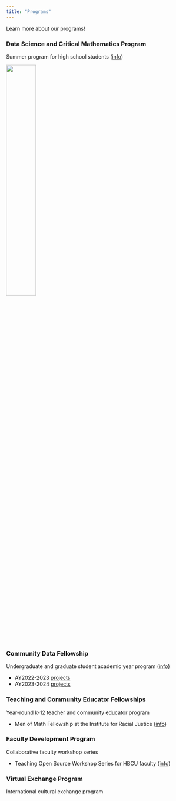 ```yaml
---
title: "Programs"
---
```


Learn more about our programs!

### Data Science and Critical Mathematics Program
| Summer program for high school students ([info](img/dscm22_flyer.jpg){target="_blank"})

![](img/dscm22_group.png){fig-align="left" width="40%"}

### Community Data Fellowship
| Undergraduate and graduate student academic year program ([info](img/cdf23_flyer.jpg){target="_blank"})

- AY2022-2023 [projects](https://www.dropbox.com/scl/fi/dr69lqub7bw1j68wbadkn/cdf23_projects.pdf?rlkey=z0y63lhrqng7wq5tfz5l4xb8e&dl=0){target="_blank"}
- AY2023-2024 [projects](){target="_blank"}

### Teaching and Community Educator Fellowships
| Year-round k-12 teacher and community educator program

- Men of Math Fellowship at the Institute for Racial Justice ([info](https://www.luc.edu/irj/ourcurrentprojects/m2fellowship/){target="_blank"})

### Faculty Development Program
| Collaborative faculty workshop series

- Teaching Open Source Workshop Series for HBCU faculty ([info](img/tos_flyer.png){target="_blank"})

### Virtual Exchange Program
| International cultural exchange program